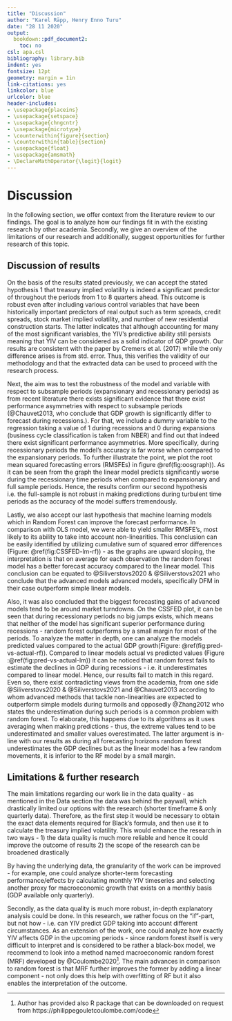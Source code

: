 ```yaml
---
title: "Discussion"
author: "Karel Räpp, Henry Enno Turu"
date: "28 11 2020"
output: 
  bookdown::pdf_document2:
    toc: no
csl: apa.csl
bibliography: library.bib
indent: yes
fontsize: 12pt
geometry: margin = 1in
link-citations: yes
linkcolor: blue
urlcolor: blue
header-includes:
- \usepackage{placeins}
- \usepackage{setspace}
- \usepackage{chngcntr}
- \usepackage{microtype}
- \counterwithin{figure}{section}
- \counterwithin{table}{section}
- \usepackage{float}
- \usepackage{amsmath}
- \DeclareMathOperator{\logit}{logit}
---
```




\linespread{1.6}\selectfont

# Discussion
 
In the following section, we offer context from the literature review to our findings. The goal is to analyze how our findings fit in with the existing research by other academia. Secondly, we give an overview of the limitations of our research and additionally, suggest opportunities for further research of this topic.

## Discussion of results

On the basis of the results stated previously, we can accept the stated hypothesis 1 that treasury implied volatility is indeed a significant predictor of throughout the periods from 1 to 8 quarters ahead. This outcome is robust even after including various control variables that have been historically important predictors of real output such as term spreads, credit spreads, stock market implied volatility, and number of new residential construction starts. The latter indicates that although accounting for many of the most significant variables, the YIV’s predictive ability still persists meaning that YIV can be considered as a solid indicator of GDP growth.
Our results are consistent with the paper by Cremers et al. (2017) while the only difference arises is from std. error. Thus, this verifies the validity of our methodology and that the extracted data can be used to proceed with the research process.

Next, the aim was to test the robustness of the model and variable with respect to subsample periods (expansionary and recessionary periods) as from recent literature there exists significant evidence that there exist performance asymmetries with respect to subsample periods (@Chauvet2013, who conclude that GDP growth is significantly differ to forecast during recessions.). For that, we include a dummy variable to the regression taking a value of 1 during recessions and 0 during expansions (business cycle classification is taken from NBER) and find out that indeed there exist significant performance asymmetries. More specifically, during recessionary periods the model’s accuracy is far worse when compared to the expansionary periods. To further illustrate the point, we plot the root mean squared forecasting errors (RMSFEs) in figure \@ref(fig:oosgraph)). As it can be seen from the graph the linear model predicts significantly worse during the recessionary time periods when compared to expansionary and full sample periods. Hence, the results confirm our second hypothesis i.e. the full-sample is not robust in making predictions during turbulent time periods as the accuracy of the model suffers tremendously.

Lastly, we also accept our last hypothesis that machine learning models which in Random Forest can improve the forecast performance. In comparison with OLS model, we were able to yield smaller RMSFE’s, most likely to its ability to take into account non-linearities.  This conclusion can be easily identified by utilizing cumulative sum of squared error differences (Figure: \@ref(fig:CSSFED-lm-rf)) - as the graphs are upward sloping, the interpretation is that on average for each observation the random forest model has a better forecast accuracy compared to the linear model. This conclusion can be equated to @Siliverstovs2020 & @Siliverstovs2021 who conclude that the advanced models advanced models, specifically DFM in their case outperform simple linear models. 

Also, it was also concluded that the biggest forecasting gains of advanced models tend to be around market turndowns. On the CSSFED plot, it can be seen that during recessionary periods no big jumps exists, which means that neither of the model has significant superior performance during recessions - random forest outperforms by a small margin for most of the periods. To analyze the matter in depth, one can analyze the models predicted values compared to the actual GDP growth(Figure: \@ref(fig:pred-vs-actual-rf)). Compared to linear models actual vs predicted values (Figure :\@ref(fig:pred-vs-actual-lm)) it can be noticed that random forest fails to estimate the declines in GDP during recessions - i.e. it underestimates compared to linear model. Hence, our results fail to match in this regard.
Even so, there exist contradicting views from the academia, from one side @Siliverstovs2020 & @Siliverstovs2021 and @Chauvet2013 according to whom advanced methods that tackle non-linearities are expected to outperform simple models during turmoils and opposedly @Zhang2012 who states the underestimation during such periods is a common problem with random forest. To elaborate, this happens due to its algorithms as it uses averaging when making predictions - thus, the extreme values tend to be underestimated and smaller values overestimated. The latter argument is in-line with our results as during all forecasting horizons random forest underestimates the GDP declines but as the linear model has a few random movements, it is inferior to the RF model by a small margin. 

## Limitations & further research
The main limitations regarding our work lie in the data quality - as mentioned in the Data section the data was behind the paywall, which drastically limited our options with the research (shorter timeframe & only quarterly data). Therefore, as the first step it would be necessary to obtain the exact data elements required for Black’s formula, and then use it to calculate the treasury implied volatility. This would enhance the research in two ways - 
1) the data quality is much more reliable and hence it could improve the outcome of results
2) the scope of the research can be broadened drastically
 
By having the underlying data, the granularity of the work can be improved - for example, one could analyze shorter-term forecasting performance/effects by calculating monthly YIV timeseries and selecting another proxy for macroeconomic growth that exists on a monthly basis (GDP available only quarterly).
 
Secondly, as the data quality is much more robust, in-depth explanatory analysis could be done. In this research, we rather focus on the "if"-part, but not how - i.e. can YIV predict GDP taking into account different circumstances. As an extension of the work, one could analyze how exactly YIV affects GDP in the upcoming periods - since random forest itself is very difficult to interpret and is considered to be rather a black-box model, we recommend to look into a method named macroeconomic random forest (MRF) developed by @Coulombe2020^[Author has provided also R package that can be downloaded on request from https://philippegouletcoulombe.com/code]. The main advances in comparison to random forest is that MRF further improves the former by adding a linear component - not only does this help with overfitting of RF but it also enables the interpretation of the outcome.


